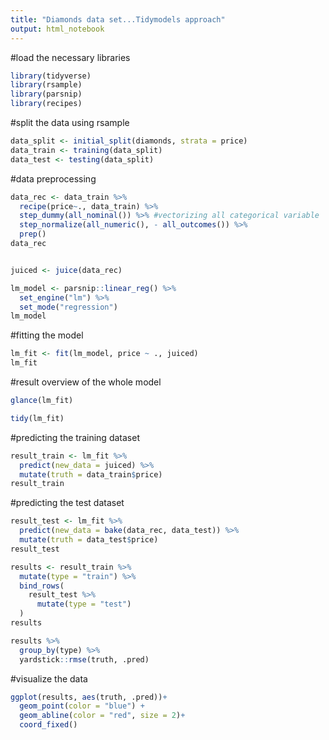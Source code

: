 ---
title: "Diamonds data set...Tidymodels approach"
output: html_notebook
---

#load the necessary libraries
```{r}
library(tidyverse)
library(rsample)
library(parsnip)
library(recipes)
```


#split the data using rsample
```{r}
data_split <- initial_split(diamonds, strata = price)
data_train <- training(data_split)
data_test <- testing(data_split)
```

#data preprocessing
```{r}
data_rec <- data_train %>% 
  recipe(price~., data_train) %>% 
  step_dummy(all_nominal()) %>% #vectorizing all categorical variable
  step_normalize(all_numeric(), - all_outcomes()) %>% 
  prep()
data_rec


juiced <- juice(data_rec)
```



```{r}
lm_model <- parsnip::linear_reg() %>% 
  set_engine("lm") %>% 
  set_mode("regression")
lm_model
```

#fitting the model
```{r}
lm_fit <- fit(lm_model, price ~ ., juiced)
lm_fit
```
#result overview of the whole model
```{r}
glance(lm_fit)
```


```{r}
tidy(lm_fit)
```

#predicting the training dataset
```{r}
result_train <- lm_fit %>% 
  predict(new_data = juiced) %>% 
  mutate(truth = data_train$price)
result_train
```

#predicting the test dataset
```{r}
result_test <- lm_fit %>% 
  predict(new_data = bake(data_rec, data_test)) %>% 
  mutate(truth = data_test$price)
result_test
```

```{r}
results <- result_train %>% 
  mutate(type = "train") %>% 
  bind_rows(
    result_test %>% 
      mutate(type = "test")
  )
results
```

```{r}
results %>% 
  group_by(type) %>% 
  yardstick::rmse(truth, .pred)
```
#visualize the data
```{r}
ggplot(results, aes(truth, .pred))+
  geom_point(color = "blue") +
  geom_abline(color = "red", size = 2)+
  coord_fixed()
```


